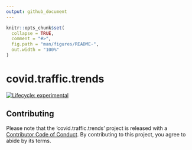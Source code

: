 ```yaml
---
output: github_document
---
```



```r
knitr::opts_chunk$set(
  collapse = TRUE,
  comment = "#>",
  fig.path = "man/figures/README-",
  out.width = "100%"
)
```

# covid.traffic.trends

<!-- badges: start -->
[![Lifecycle: experimental](https://img.shields.io/badge/lifecycle-experimental-orange.svg)](https://www.tidyverse.org/lifecycle/#experimental)
<!-- badges: end -->


## Contributing  

Please note that the 'covid.traffic.trends' project is released with a [Contributor Code of Conduct](CODE_OF_CONDUCT.md). By contributing to this project, you agree to abide by its terms.

